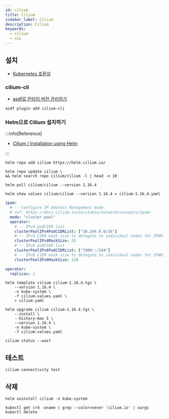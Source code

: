 ```yaml
---
id: cilium
title: Cilium
sidebar_label: Cilium
description: Cilium
keywords:
  - cilium
  - cni
---
```


## 설치

- [Kubernetes 호환성](https://docs.cilium.io/en/stable/network/kubernetes/compatibility/)

### cilium-cli

- [asdf로 런타임 버전 관리하기](/docs/lang/etc/command-line-tools/asdf#플러그인)

```shell
asdf plugin add cilium-cli
```

### Helm으로 Cilium 설치하기

:::info[Reference]

- [Cilium / Installation using Helm](https://docs.cilium.io/en/stable/installation/k8s-install-helm/)

:::

```shell
helm repo add cilium https://helm.cilium.io/
```

```shell
helm repo update cilium \
&& helm search repo cilium/cilium -l | head -n 10
```

```shell
helm pull cilium/cilium --version 1.16.4
```

```shell
helm show values cilium/cilium --version 1.16.4 > cilium-1.16.4.yaml
```

```yaml tilte="cilium-values.yaml"
ipam:
  # -- Configure IP Address Management mode.
  # ref: https://docs.cilium.io/en/stable/network/concepts/ipam/
  mode: "cluster-pool"
  operator:
    # -- IPv4 podCIDR list
    clusterPoolIPv4PodCIDRList: ["10.244.0.0/16"]
    # -- IPv4 CIDR mask size to delegate to individual nodes for IPAM.
    clusterPoolIPv4MaskSize: 25
    # -- IPv6 podCIDR list
    clusterPoolIPv6PodCIDRList: ["fd00::/104"]
    # -- IPv6 CIDR mask size to delegate to individual nodes for IPAM.
    clusterPoolIPv6MaskSize: 120

operator:
  replicas: 1
```

```shell
helm template cilium cilium-1.16.4.tgz \
    --version 1.16.4 \
    -n kube-system \
    -f cilium-values.yaml \
    > cilium.yaml
```

```shell
helm upgrade cilium cilium-1.16.4.tgz \
    --install \
    --history-max 5 \
    --version 1.16.4 \
    -n kube-system \
    -f cilium-values.yaml
```

```shell
cilium status --wait
```

## 테스트

```shell
cilium connectivity test
```

## 삭제

```shell
helm uninstall cilium -n kube-system
```

```shell
kubectl get crd -oname | grep --color=never 'cilium.io' | xargs kubectl delete
```
